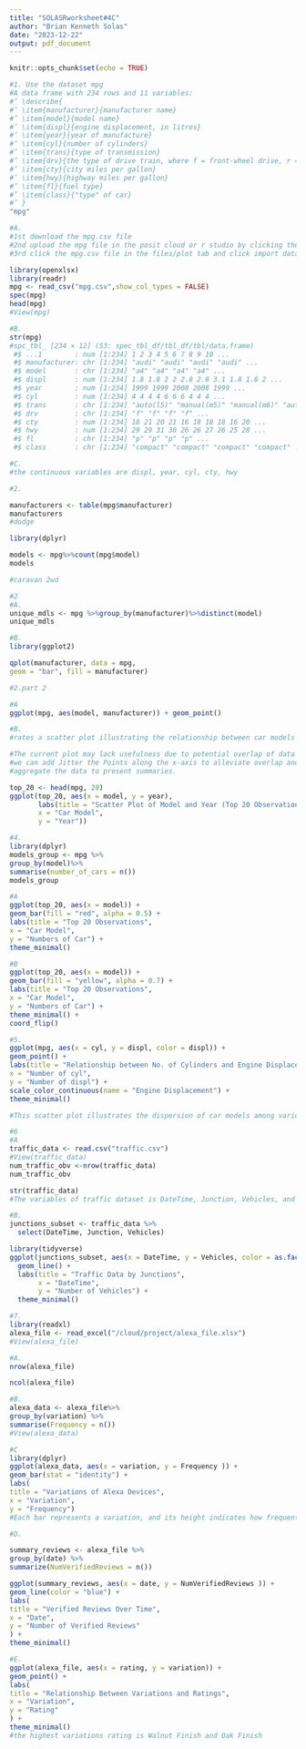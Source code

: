 ```yaml
---
title: "SOLASRworksheet#4C"
author: "Brian Kenneth Solas"
date: "2023-12-22"
output: pdf_document
---
```


```r
knitr::opts_chunk$set(echo = TRUE)
```
```r
#1. Use the dataset mpg
#A data frame with 234 rows and 11 variables:
#’ \describe{
#’ \item{manufacturer}{manufacturer name}
#’ \item{model}{model name}
#’ \item{displ}{engine displacement, in litres}
#’ \item{year}{year of manufacture}
#’ \item{cyl}{number of cylinders}
#’ \item{trans}{type of transmission}
#’ \item{drv}{the type of drive train, where f = front-wheel drive, r = rear wheel drive, 4 = 4wd}
#’ \item{cty}{city miles per gallon}
#’ \item{hwy}{highway miles per gallon}
#’ \item{fl}{fuel type}
#’ \item{class}{"type" of car}
#’ }
"mpg"
```
```r
#A.
#1st download the mpg.csv file
#2nd upload the mpg file in the posit cloud or r studio by clicking the upload in the file/plot tab
#3rd click the mpg.csv file in the files/plot tab and click import data set

library(openxlsx)
library(readr)
mpg <- read_csv("mpg.csv",show_col_types = FALSE)
spec(mpg)
head(mpg)
#View(mpg)
```


```r
#B.
str(mpg)
#spc_tbl_ [234 × 12] (S3: spec_tbl_df/tbl_df/tbl/data.frame)
 #$ ...1        : num [1:234] 1 2 3 4 5 6 7 8 9 10 ...
 #$ manufacturer: chr [1:234] "audi" "audi" "audi" "audi" ...
 #$ model       : chr [1:234] "a4" "a4" "a4" "a4" ...
 #$ displ       : num [1:234] 1.8 1.8 2 2 2.8 2.8 3.1 1.8 1.8 2 ...
 #$ year        : num [1:234] 1999 1999 2008 2008 1999 ...
 #$ cyl         : num [1:234] 4 4 4 4 6 6 6 4 4 4 ...
 #$ trans       : chr [1:234] "auto(l5)" "manual(m5)" "manual(m6)" "auto(av)" ...
 #$ drv         : chr [1:234] "f" "f" "f" "f" ...
 #$ cty         : num [1:234] 18 21 20 21 16 18 18 18 16 20 ...
 #$ hwy         : num [1:234] 29 29 31 30 26 26 27 26 25 28 ...
 #$ fl          : chr [1:234] "p" "p" "p" "p" ...
 #$ class       : chr [1:234] "compact" "compact" "compact" "compact" ...

```


```r
#C.
#the continuous variables are displ, year, cyl, cty, hwy

```

```r
#2.

manufacturers <- table(mpg$manufacturer)
manufacturers
#dodge

library(dplyr)

```


```r
models <- mpg%>%count(mpg$model)
models 

#caravan 2wd
```

```r
#2
#A.
unique_mdls <- mpg %>%group_by(manufacturer)%>%distinct(model)
unique_mdls

```

```r
#B.
library(ggplot2)

qplot(manufacturer, data = mpg,
geom = "bar", fill = manufacturer)

```

```r
#2.part 2

#A
ggplot(mpg, aes(model, manufacturer)) + geom_point()
```
```r
#B.
#rates a scatter plot illustrating the relationship between car models and their respective manufacturers. #In this plot, the x-axis represents the car models, while the y-axis represents the manufacturers. Each #data point on the plot signifies a specific car model and its associated manufacturer.

#The current plot may lack usefulness due to potential overlap of data points, making it challenging to #discern individual models. To enhance its informativeness
#we can add Jitter the Points along the x-axis to alleviate overlap and improve visual clarity.
#aggregate the data to present summaries. 
```

```r

top_20 <- head(mpg, 20)
ggplot(top_20, aes(x = model, y = year),
       labs(title = "Scatter Plot of Model and Year (Top 20 Observations)",
       x = "Car Model",
       y = "Year"))
```

```r
#4.
library(dplyr)
models_group <- mpg %>%
group_by(model)%>%
summarise(number_of_cars = n())
models_group
```

```r
#A
ggplot(top_20, aes(x = model)) +
geom_bar(fill = "red", alpha = 0.5) +
labs(title = "Top 20 Observations",
x = "Car Model",
y = "Numbers of Car") +
theme_minimal()

```

```r
#B
ggplot(top_20, aes(x = model)) +
geom_bar(fill = "yellow", alpha = 0.7) + 
labs(title = "Top 20 Observations",
x = "Car Model",
y = "Numbers of Car") +
theme_minimal() +
coord_flip()

```

```r
#5.
ggplot(mpg, aes(x = cyl, y = displ, color = displ)) +
geom_point() +
labs(title = "Relationship between No. of Cylinders and Engine Displacement",
x = "Number of cyl",
y = "Number of displ") +
scale_color_continuous(name = "Engine Displacement") +
theme_minimal()
```

```r
#This scatter plot illustrates the dispersion of car models among various manufacturers. Each data point #signifies a distinct pairing of a car model with its corresponding manufacturer. The horizontal axis #denotes the car model, while the vertical axis indicates the manufacturer.

```

```r
#6
#A
traffic_data <- read.csv("traffic.csv")
#View(traffic_data)
num_traffic_obv <-nrow(traffic_data)
num_traffic_obv

```

```r
str(traffic_data)
#The variables of traffic dataset is DateTime, Junction, Vehicles, and ID.

```

```r
#B.
junctions_subset <- traffic_data %>%
  select(DateTime, Junction, Vehicles) 
```

```r
library(tidyverse)
ggplot(junctions_subset, aes(x = DateTime, y = Vehicles, color = as.factor(Junction), group = Junction)) +
  geom_line() +
  labs(title = "Traffic Data by Junctions",
       x = "DateTime",
       y = "Number of Vehicles") +
  theme_minimal()
```
```r
#7.
library(readxl)
alexa_file <- read_excel("/cloud/project/alexa_file.xlsx")
#View(alexa_file)

#A.
nrow(alexa_file)

```

```r
ncol(alexa_file)


```

```r
#B.
alexa_data <- alexa_file%>%
group_by(variation) %>%
summarise(Frequency = n())
#View(alexa_data)
```

```r
#C
library(dplyr)
ggplot(alexa_data, aes(x = variation, y = Frequency )) +
geom_bar(stat = "identity") +
labs(
title = "Variations of Alexa Devices",
x = "Variation",
y = "Frequency")
#Each bar represents a variation, and its height indicates how frequently it appears in the data. 
```
```r
#D.

summary_reviews <- alexa_file %>%
group_by(date) %>%
summarize(NumVerifiedReviews = n())

ggplot(summary_reviews, aes(x = date, y = NumVerifiedReviews )) +
geom_line(color = "blue") +
labs(
title = "Verified Reviews Over Time",
x = "Date",
y = "Number of Verified Reviews"
) +
theme_minimal()

```

```r
#E.
ggplot(alexa_file, aes(x = rating, y = variation)) +
geom_point() +
labs(
title = "Relationship Between Variations and Ratings",
x = "Variation",
y = "Rating"
) +
theme_minimal()
#the highest variations rating is Walnut Finish and Oak Finish
```